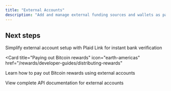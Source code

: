 ```yaml
---
title: "External Accounts"
description: "Add and manage external funding sources and wallets as payment destinations for rewards"
---
```



<ExternalAccounts />

## Next steps

<CardGroup cols={2}>
<Card title="Plaid integration" icon="link" href="/pay-to-bank/depositing-funds/plaid">
  Simplify external account setup with Plaid Link for instant bank verification
</Card>

<Card
  title="Paying out Bitcoin rewards"
  icon="earth-americas"
  href="/rewards/developer-guides/distributing-rewards"
>
  Learn how to pay out Bitcoin rewards using external accounts
</Card>

<Card title="API Reference" icon="code" href="/api-reference">
  View complete API documentation for external accounts
</Card>
</CardGroup>

